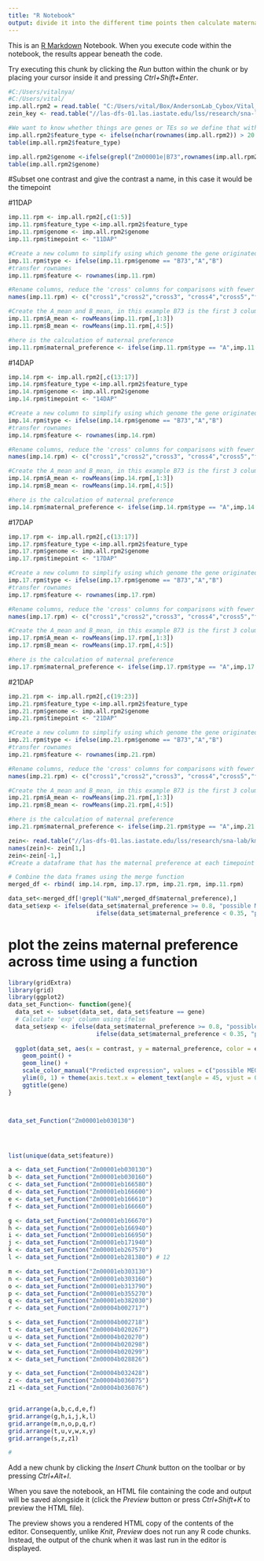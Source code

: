 ---
title: "R Notebook"
output: divide it into the different time points then calculate maternal preference for each gene at each time point, then create a dataframe that has the maternal preference at each timepoint for each gene. then graph our zeins maternal preference across time
---

This is an [R Markdown](http://rmarkdown.rstudio.com) Notebook. When you execute code within the notebook, the results appear beneath the code. 

Try executing this chunk by clicking the *Run* button within the chunk or by placing your cursor inside it and pressing *Ctrl+Shift+Enter*. 

```{r}
#C:/Users/vitalnya/
#C:/Users/vital/
imp.all.rpm2 = read.table( "C:/Users/vital/Box/AndersonLab_Cybox/Vital_Nyabashi/timepoint.rpm.txt")
zein_key <- read.table("//las-dfs-01.las.iastate.edu/lss/research/sna-lab/kmh/data/zein_gene_key.txt")

#We want to know whether things are genes or TEs so we define that with this command, which asks if the rownames are longer than 20 characters (genes are 14 or 15 characters long) or if it contains the label 'TE' 
imp.all.rpm2$feature_type <- ifelse(nchar(rownames(imp.all.rpm2)) > 20 |grepl("TE",rownames(imp.all.rpm2)), "TE","gene")# Label features as TEs or genes
table(imp.all.rpm2$feature_type)

imp.all.rpm2$genome <-ifelse(grepl("Zm00001e|B73",rownames(imp.all.rpm2)),"B73",ifelse(grepl("Zm00004b|W22",rownames(imp.all.rpm2)), "W22","NA")) # Label which genome the feature annotation is from
table(imp.all.rpm2$genome)

```

#Subset one contrast and give the contrast a name, in this case it would be the timepoint

#11DAP
```{r}
imp.11.rpm <- imp.all.rpm2[,c(1:5)]
imp.11.rpm$feature_type <-imp.all.rpm2$feature_type
imp.11.rpm$genome <- imp.all.rpm2$genome
imp.11.rpm$timepoint <- "11DAP"

#Create a new column to simplify using which genome the gene originated from 
imp.11.rpm$type <- ifelse(imp.11.rpm$genome == "B73","A","B")
#transfer rownames
imp.11.rpm$feature <- rownames(imp.11.rpm)

#Rename columns, reduce the 'cross' columns for comparisons with fewer columns
names(imp.11.rpm) <- c("cross1","cross2","cross3", "cross4","cross5","feature_type","genome","contrast","type","feature")

#Create the A_mean and B_mean, in this example B73 is the first 3 columns of the subset dataframe, so I ask for the mean of those three columns as the A_mean, and the other 3 as the B_mean
imp.11.rpm$A_mean <- rowMeans(imp.11.rpm[,1:3])
imp.11.rpm$B_mean <- rowMeans(imp.11.rpm[,4:5])

#here is the calculation of maternal preference
imp.11.rpm$maternal_preference <- ifelse(imp.11.rpm$type == "A",imp.11.rpm$A_mean/(imp.11.rpm$B_mean + imp.11.rpm$A_mean) ,imp.11.rpm$B_mean/(imp.11.rpm$B_mean + imp.11.rpm$A_mean))

```

#14DAP
```{r}
imp.14.rpm <- imp.all.rpm2[,c(13:17)]
imp.14.rpm$feature_type <-imp.all.rpm2$feature_type
imp.14.rpm$genome <- imp.all.rpm2$genome
imp.14.rpm$timepoint <- "14DAP"

#Create a new column to simplify using which genome the gene originated from 
imp.14.rpm$type <- ifelse(imp.14.rpm$genome == "B73","A","B")
#transfer rownames
imp.14.rpm$feature <- rownames(imp.14.rpm)

#Rename columns, reduce the 'cross' columns for comparisons with fewer columns
names(imp.14.rpm) <- c("cross1","cross2","cross3", "cross4","cross5","feature_type","genome","contrast","type","feature")

#Create the A_mean and B_mean, in this example B73 is the first 3 columns of the subset dataframe, so I ask for the mean of those three columns as the A_mean, and the other 3 as the B_mean
imp.14.rpm$A_mean <- rowMeans(imp.14.rpm[,1:3])
imp.14.rpm$B_mean <- rowMeans(imp.14.rpm[,4:5])

#here is the calculation of maternal preference
imp.14.rpm$maternal_preference <- ifelse(imp.14.rpm$type == "A",imp.14.rpm$A_mean/(imp.14.rpm$B_mean + imp.14.rpm$A_mean) ,imp.14.rpm$B_mean/(imp.14.rpm$B_mean + imp.14.rpm$A_mean))

```


#17DAP
```{r}
imp.17.rpm <- imp.all.rpm2[,c(13:17)]
imp.17.rpm$feature_type <-imp.all.rpm2$feature_type
imp.17.rpm$genome <- imp.all.rpm2$genome
imp.17.rpm$timepoint <- "17DAP"

#Create a new column to simplify using which genome the gene originated from 
imp.17.rpm$type <- ifelse(imp.17.rpm$genome == "B73","A","B")
#transfer rownames
imp.17.rpm$feature <- rownames(imp.17.rpm)

#Rename columns, reduce the 'cross' columns for comparisons with fewer columns
names(imp.17.rpm) <- c("cross1","cross2","cross3", "cross4","cross5","feature_type","genome","contrast","type","feature")

#Create the A_mean and B_mean, in this example B73 is the first 3 columns of the subset dataframe, so I ask for the mean of those three columns as the A_mean, and the other 3 as the B_mean
imp.17.rpm$A_mean <- rowMeans(imp.17.rpm[,1:3])
imp.17.rpm$B_mean <- rowMeans(imp.17.rpm[,4:5])

#here is the calculation of maternal preference
imp.17.rpm$maternal_preference <- ifelse(imp.17.rpm$type == "A",imp.17.rpm$A_mean/(imp.17.rpm$B_mean + imp.17.rpm$A_mean) ,imp.17.rpm$B_mean/(imp.17.rpm$B_mean + imp.17.rpm$A_mean))
```

#21DAP
```{r}
imp.21.rpm <- imp.all.rpm2[,c(19:23)]
imp.21.rpm$feature_type <-imp.all.rpm2$feature_type
imp.21.rpm$genome <- imp.all.rpm2$genome
imp.21.rpm$timepoint <- "21DAP"

#Create a new column to simplify using which genome the gene originated from 
imp.21.rpm$type <- ifelse(imp.21.rpm$genome == "B73","A","B")
#transfer rownames
imp.21.rpm$feature <- rownames(imp.21.rpm)

#Rename columns, reduce the 'cross' columns for comparisons with fewer columns
names(imp.21.rpm) <- c("cross1","cross2","cross3", "cross4","cross5","feature_type","genome","contrast","type","feature")

#Create the A_mean and B_mean, in this example B73 is the first 3 columns of the subset dataframe, so I ask for the mean of those three columns as the A_mean, and the other 3 as the B_mean
imp.21.rpm$A_mean <- rowMeans(imp.21.rpm[,1:3])
imp.21.rpm$B_mean <- rowMeans(imp.21.rpm[,4:5])

#here is the calculation of maternal preference
imp.21.rpm$maternal_preference <- ifelse(imp.21.rpm$type == "A",imp.21.rpm$A_mean/(imp.21.rpm$B_mean + imp.21.rpm$A_mean) ,imp.21.rpm$B_mean/(imp.21.rpm$B_mean + imp.21.rpm$A_mean))
```
 

```{r}
zein<- read.table("//las-dfs-01.las.iastate.edu/lss/research/sna-lab/kmh/projects/NAM/all_zein_mat_pref_synts.txt")
names(zein)<- zein[1,]
zein<-zein[-1,]
#Create a dataframe that has the maternal preference at each timepoint for each gene

# Combine the data frames using the merge function
merged_df <- rbind( imp.14.rpm, imp.17.rpm, imp.21.rpm, imp.11.rpm)

data_set<-merged_df[!grepl("NaN",merged_df$maternal_preference),]
data_set$exp <- ifelse(data_set$maternal_preference >= 0.8, "possible MEG",
                         ifelse(data_set$maternal_preference < 0.35, "possible PEG", "biparental"))


```


# plot the zeins maternal preference across time using a function
```{r}

library(gridExtra)
library(grid)
library(ggplot2)
data_set_Function<- function(gene){
  data_set <- subset(data_set, data_set$feature == gene)
  # Calculate 'exp' column using ifelse
  data_set$exp <- ifelse(data_set$maternal_preference >= 0.8, "possible MEG",
                         ifelse(data_set$maternal_preference < 0.35, "possible PEG", "biparental"))
  
  ggplot(data_set, aes(x = contrast, y = maternal_preference, color = exp)) + 
    geom_point() +
    geom_line() +
    scale_color_manual("Predicted expression", values = c("possible MEG" = "maroon", "possible PEG" = "navy", "biparental" = "darkgrey")) +
    ylim(0, 1) + theme(axis.text.x = element_text(angle = 45, vjust = 0.5, hjust=.5)) + 
    ggtitle(gene)
}



data_set_Function("Zm00001eb030130")




list(unique(data_set$feature))

a <- data_set_Function("Zm00001eb030130")
b <- data_set_Function("Zm00001eb030160")
c <- data_set_Function("Zm00001eb166580")
d <- data_set_Function("Zm00001eb166600")
e <- data_set_Function("Zm00001eb166610") 
f <- data_set_Function("Zm00001eb166660")

g <- data_set_Function("Zm00001eb166670")
h <- data_set_Function("Zm00001eb166940")
i <- data_set_Function("Zm00001eb166950")
j <- data_set_Function("Zm00001eb171940")
k <- data_set_Function("Zm00001eb267570")
l <- data_set_Function("Zm00001eb281380") # 12

m <- data_set_Function("Zm00001eb303130")
n <- data_set_Function("Zm00001eb303160")
o <- data_set_Function("Zm00001eb313790")
p <- data_set_Function("Zm00001eb355270")
q <- data_set_Function("Zm00001eb382030")
r <- data_set_Function("Zm00004b002717")

s <- data_set_Function("Zm00004b002718")
t <- data_set_Function("Zm00004b020267")
u <- data_set_Function("Zm00004b020270")
v <- data_set_Function("Zm00004b020298")
w <- data_set_Function("Zm00004b020299")
x <- data_set_Function("Zm00004b028826")

y <- data_set_Function("Zm00004b032428")
z <- data_set_Function("Zm00004b036075")
z1 <-data_set_Function("Zm00004b036076")


grid.arrange(a,b,c,d,e,f)
grid.arrange(g,h,i,j,k,l)
grid.arrange(m,n,o,p,q,r)
grid.arrange(t,u,v,w,x,y)
grid.arrange(s,z,z1)

```


```{r}
#
```

Add a new chunk by clicking the *Insert Chunk* button on the toolbar or by pressing *Ctrl+Alt+I*.

When you save the notebook, an HTML file containing the code and output will be saved alongside it (click the *Preview* button or press *Ctrl+Shift+K* to preview the HTML file).

The preview shows you a rendered HTML copy of the contents of the editor. Consequently, unlike *Knit*, *Preview* does not run any R code chunks. Instead, the output of the chunk when it was last run in the editor is displayed.


